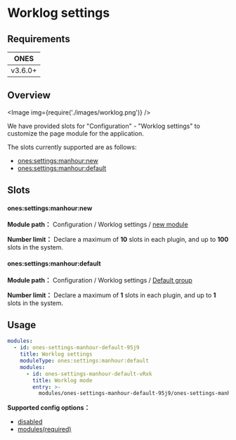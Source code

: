 
# Worklog settings

## Requirements

|  ONES   |
| :-----: |
| v3.6.0+ |

## Overview

<Image img={require('./images/worklog.png')} />

We have provided slots for "Configuration" - "Worklog settings" to customize the page module for the application.

The slots currently supported are as follows:

- [ones:settings:manhour:new](#onessettingsmanhournew)
- [ones:settings:manhour:default](#onessettingsmanhourdefault)

## Slots

#### ones:settings:manhour:new

**Module path：** Configuration / Worklog settings / [new module](../index.mdx#slot-hierarchy)

**Number limit：** Declare a maximum of **10** slots in each plugin, and up to **100** slots in the system.

#### ones:settings:manhour:default

**Module path：** Configuration / Worklog settings / [Default group](../index.mdx#slot-hierarchy)

**Number limit：** Declare a maximum of **1** slots in each plugin, and up to **1** slots in the system.

## Usage

```yaml
modules:
  - id: ones-settings-manhour-default-95j9
    title: Worklog settings
    moduleType: ones:settings:manhour:default
    modules:
      - id: ones-settings-manhour-default-vRxk
        title: Worklog mode
        entry: >-
          modules/ones-settings-manhour-default-95j9/ones-settings-manhour-default-vRxk/index.html
```

**Supported config options：**

- [disabled](../../../../../reference/config/plugin.yaml#disabled)
- [modules(required)](../../../../../reference/config/plugin.yaml#subModule)

